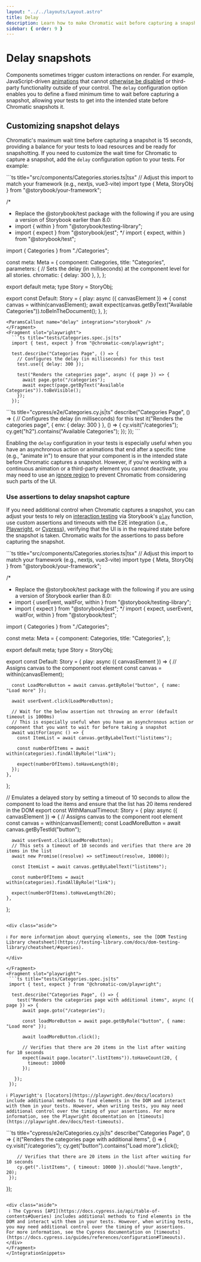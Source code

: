 ```yaml
---
layout: "../../layouts/Layout.astro"
title: Delay
description: Learn how to make Chromatic wait before capturing a snapshot
sidebar: { order: 9 }
---
```




# Delay snapshots

Components sometimes trigger custom interactions on render. For example, JavaScript-driven [animations](/docs/animations#javascript-animations) that cannot [otherwise be disabled](/docs/troubleshooting-snapshots) or third-party functionality outside of your control. The `delay` configuration option enables you to define a fixed minimum time to wait before capturing a snapshot, allowing your tests to get into the intended state before Chromatic snapshots it.

## Customizing snapshot delays

Chromatic's maximum wait time before capturing a snapshot is 15 seconds, providing a balance for your tests to load resources and be ready for snapshotting. If you need to customize the wait time for Chromatic to capture a snapshot, add the `delay` configuration option to your tests. For example:

<IntegrationSnippets>
  <Fragment slot="storybook">
  ```ts title="src/components/Categories.stories.ts|tsx"
  // Adjust this import to match your framework (e.g., nextjs, vue3-vite)
  import type { Meta, StoryObj } from "@storybook/your-framework";

  /*
   * Replace the @storybook/test package with the following if you are using a version of Storybook earlier than 8.0:
   * import { within } from "@storybook/testing-library";
   * import { expect } from "@storybook/jest";
   */
  import { expect, within } from "@storybook/test";

  import { Categories } from "./Categories";

  const meta: Meta<typeof Categories> = {
    component: Categories,
    title: "Categories",
    parameters: {
      // Sets the delay (in milliseconds) at the component level for all stories.
      chromatic: { delay: 300 },
    },
  };

  export default meta;
  type Story = StoryObj<typeof Categories>;

  export const Default: Story = {
    play: async ({ canvasElement }) => {
      const canvas = within(canvasElement);
      await expect(canvas.getByText("Available Categories")).toBeInTheDocument();
    },
  };
  ```
  <ParamsCallout name="delay" integration="storybook" />
  </Fragment>
  <Fragment slot="playwright">
    ```ts title="tests/Categories.spec.js|ts"
    import { test, expect } from "@chromatic-com/playwright";
  
    test.describe("Categories Page", () => {
      // Configures the delay (in milliseconds) for this test
      test.use({ delay: 300 });

      test("Renders the categories page", async ({ page }) => {
        await page.goto("/categories");
        await expect(page.getByText("Available Categories")).toBeVisible();
      });
    });
  ```
  <ParamsCallout name="delay" integration="playwright" />
  </Fragment>
  <Fragment slot="cypress">
    ```ts title="cypress/e2e/Categories.cy.js|ts"
    describe("Categories Page", () => {
      // Configures the delay (in milliseconds) for this test
      it("Renders the categories page", { env: { delay: 300 } }, () => {
        cy.visit("/categories");
        cy.get("h2").contains("Available Categories");
      });
    });
   ```
  <ParamsCallout name="delay" integration="cypress" />
  </Fragment>
</IntegrationSnippets>

Enabling the `delay` configuration in your tests is especially useful when you have an asynchronous action or animations that end after a specific time (e.g., "animate in") to ensure that your component is in the intended state before Chromatic captures a snapshot. However, if you're working with a continuous animation or a third-party element you cannot deactivate, you may need to use an [ignore region](/docs/ignoring-elements) to prevent Chromatic from considering such parts of the UI.

### Use assertions to delay snapshot capture

If you need additional control when Chromatic captures a snapshot, you can adjust your tests to rely on [interaction testing](/docs/interactions) via Storybook's [`play`](https://storybook.js.org/docs/writing-stories/play-function) function, use custom assertions and timeouts with the E2E integration (i.e., [Playwright](/docs/playwright), or [Cypress](/docs/cypress)), verifying that the UI is in the required state before the snapshot is taken. Chromatic waits for the assertions to pass before capturing the snapshot.

<IntegrationSnippets>
  <Fragment slot="storybook">
  ```ts title="src/components/Categories.stories.ts|tsx"
  // Adjust this import to match your framework (e.g., nextjs, vue3-vite)
  import type { Meta, StoryObj } from "@storybook/your-framework";

  /*
  * Replace the @storybook/test package with the following if you are using a version of Storybook earlier than 8.0:
  * import { userEvent, waitFor, within } from "@storybook/testing-library";
  * import { expect } from "@storybook/jest";
  */
  import { expect, userEvent, waitFor, within } from "@storybook/test";

  import { Categories } from "./Categories";

  const meta: Meta<typeof Categories> = {
    component: Categories,
    title: "Categories",
  };

  export default meta;
  type Story = StoryObj<typeof Categories>;

  export const Default: Story = {
    play: async ({ canvasElement }) => {
      // Assigns canvas to the component root element
      const canvas = within(canvasElement);

      const LoadMoreButton = await canvas.getByRole("button", { name: "Load more" });

      await userEvent.click(LoadMoreButton);

      // Wait for the below assertion not throwing an error (default timeout is 1000ms)
      // This is especially useful when you have an asynchronous action or component that you want to wait for before taking a snapshot 
      await waitFor(async () => {
        const ItemList = await canvas.getByLabelText("listitems");
    
        const numberOfItems = await within(categories).findAllByRole("link");

        expect(numberOfItems).toHaveLength(0);
      });
    },
  };

  // Emulates a delayed story by setting a timeout of 10 seconds to allow the component to load the items and ensure that the list has 20 items rendered in the DOM
  export const WithManualTimeout: Story = {
    play: async ({ canvasElement }) => {
      // Assigns canvas to the component root element
      const canvas = within(canvasElement);
      const LoadMoreButton = await canvas.getByTestId("button");

      await userEvent.click(LoadMoreButton);
      // This sets a timeout of 10 seconds and verifies that there are 20 items in the list 
      await new Promise((resolve) => setTimeout(resolve, 10000));

      const ItemList = await canvas.getByLabelText("listitems");
    
      const numberOfItems = await within(categories).findAllByRole("link");

      expect(numberOfItems).toHaveLength(20);
    },
  };
  ```

  <div class="aside">
  
  ℹ️ For more information about querying elements, see the [DOM Testing Library cheatsheet](https://testing-library.com/docs/dom-testing-library/cheatsheet/#queries).

  </div>

  </Fragment>
  <Fragment slot="playwright">
   ```ts title="tests/Categories.spec.js|ts"
   import { test, expect } from "@chromatic-com/playwright";

    test.describe("Categories Page", () => {
      test("Renders the categories page with additional items", async ({ page }) => {
        await page.goto("/categories");
       
        const loadMoreButton = await page.getByRole("button", { name: "Load more" });

        await loadMoreButton.click();
      
        // Verifies that there are 20 items in the list after waiting for 10 seconds
        expect(await page.locator(".listItems")).toHaveCount(20, {
          timeout: 10000
        });

     });
   });
   ```

   <div class="aside">

    ℹ️ Playwright's [locators](https://playwright.dev/docs/locators) include additional methods to find elements in the DOM and interact with them in your tests. However, when writing tests, you may need additional control over the timing of your assertions. For more information, see the Playwright documentation on [timeouts](https://playwright.dev/docs/test-timeouts).

   </div>

  </Fragment>
  <Fragment slot="cypress">
   ```ts title="cypress/e2e/Categories.cy.js|ts"
   describe("Categories Page", () => {
     it("Renders the categories page with additional items", () => {
        cy.visit("/categories");
        cy.get("button").contains("Load more").click();

        // Verifies that there are 20 items in the list after waiting for 10 seconds
        cy.get(".listItems", { timeout: 10000 }).should("have.length", 20);
     });
   });
   ```

   <div class="aside">
    ℹ️ The Cypress [API](https://docs.cypress.io/api/table-of-contents#Queries) includes additional methods to find elements in the DOM and interact with them in your tests. However, when writing tests, you may need additional control over the timing of your assertions. For more information, see the Cypress documentation on [timeouts](https://docs.cypress.io/guides/references/configuration#Timeouts).
   </div>
  </Fragment>
</IntegrationSnippets>

